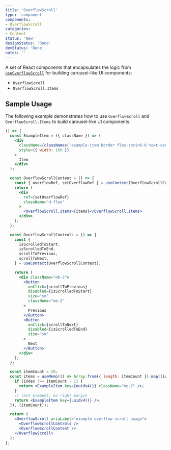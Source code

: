 ```yaml
---
title: 'OverflowScroll'
type: 'component'
components:
- OverflowScroll
categories:
- Content
status: 'New'
designStatus: 'Done'
devStatus: 'Done'
notes: ''
---
```


A set of React components that encapsulates the logic from [`useOverflowScroll`](/components/overflowscroll/useoverflowscroll) for building carousel-like UI components:
* `OverflowScroll`
* `OverflowScroll.Items`

## Sample Usage

The following example demonstrates how to use `OverflowScroll` and `OverflowScroll.Items` to build carousel-like UI components.

```jsx live
() => {
  const ExampleItem = ({ className }) => (
    <div
      className={classNames('example-item border flex-shrink-0 text-center', className)}
      style={{ width: 160 }}
    >
      Item
    </div>
  );

  const OverflowScrollContent = () => {
    const { overflowRef, setOverflowRef } = useContext(OverflowScrollContext);
    return (
      <div
        ref={setOverflowRef}
        className="d-flex"
      >
        <OverflowScroll.Items>{items}</OverflowScroll.Items>
      </div>
    );
  };

  const OverflowScrollControls = () => {
    const {
      isScrolledToStart,
      isScrolledToEnd,
      scrollToPrevious,
      scrollToNext,
    } = useContext(OverflowScrollContext);

    return (
      <div className="mb-3">
        <Button
          onClick={scrollToPrevious}
          disabled={isScrolledToStart}
          size="sm"
          className="me-2"
        >
          Previous
        </Button>
        <Button
          onClick={scrollToNext}
          disabled={isScrolledToEnd}
          size="sm"
        >
          Next
        </Button>
      </div>
    );
  };

  const itemCount = 20;
  const items = useMemo(() => Array.from({ length: itemCount }).map((index) => {
    if (index !== itemCount - 1) {
      return <ExampleItem key={uuidv4()} className="me-2" />;
    }
    // last element, no right margin
    return <ExampleItem key={uuidv4()} />;
  }), [itemCount]);

  return (
    <OverflowScroll ariaLabel="example overflow scroll usage">
      <OverflowScrollControls />
      <OverflowScrollContent />
    </OverflowScroll>
  );
};
```
